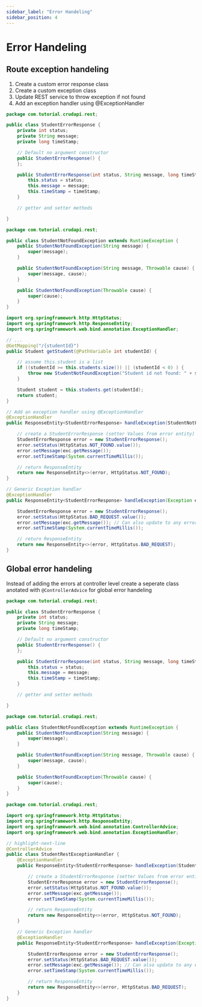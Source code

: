 ```yaml
---
sidebar_label: "Error Handeling"
sidebar_position: 4
---
```



# Error Handeling

## Route exception handeling

1. Create a custom error response class
2. Create a custom exception class
3. Update REST service to throw exception if not found
4. Add an exception handler using @ExceptionHandler

<Tabs>

<TabItem value="Error class"> 

```java title="StudentErrorResponse.java"
package com.tutorial.crudapi.rest;

public class StudentErrorResponse {
    private int status;
    private String message;
    private long timeStamp;

    // Default no argument constructor
    public StudentErrorResponse() {
    };

    public StudentErrorResponse(int status, String message, long timeStamp) {
        this.status = status;
        this.message = message;
        this.timeStamp = timeStamp;
    }

    // getter and setter methods

}
```
</TabItem>

<TabItem value="Exception class">

```java title="StudentNotFoundException.java"
package com.tutorial.crudapi.rest;

public class StudentNotFoundException extends RuntimeException {
    public StudentNotFoundException(String message) {
        super(message);
    }

    public StudentNotFoundException(String message, Throwable cause) {
        super(message, cause);
    }

    public StudentNotFoundException(Throwable cause) {
        super(cause);
    }
}
```
</TabItem>


<TabItem value="StudentController.java">

```java title="StudentController.java"
import org.springframework.http.HttpStatus;
import org.springframework.http.ResponseEntity;
import org.springframework.web.bind.annotation.ExceptionHandler;

// ...
@GetMapping("/{studentId}")
public Student getStudent(@PathVariable int studentId) {

    // assume this.student is a list
    if ((studentId >= this.students.size()) || (studentId < 0) ) {
        throw new StudentNotFoundException("Student id not found: " + studentId);
    }

    Student student = this.students.get(studentId);
    return student;
}

// Add an exception handler using @ExceptionHandler
@ExceptionHandler
public ResponseEntity<StudentErrorResponse> handleException(StudentNotFoundException exc) {

    // create a StudentErrorResponse (setter Values from error entity)
    StudentErrorResponse error = new StudentErrorResponse();
    error.setStatus(HttpStatus.NOT_FOUND.value());
    error.setMessage(exc.getMessage());
    error.setTimeStamp(System.currentTimeMillis());

    // return ResponseEntity
    return new ResponseEntity<>(error, HttpStatus.NOT_FOUND);
}

// Generic Exception handler
@ExceptionHandler
public ResponseEntity<StudentErrorResponse> handleException(Exception exc) {

    StudentErrorResponse error = new StudentErrorResponse();
    error.setStatus(HttpStatus.BAD_REQUEST.value());
    error.setMessage(exc.getMessage()); // Can also update to any error string you want to send
    error.setTimeStamp(System.currentTimeMillis());

    // return ResponseEntity
    return new ResponseEntity<>(error, HttpStatus.BAD_REQUEST);
}
```


</TabItem>

</Tabs>

## Global error handeling

Instead of adding the errors at controller level create a seperate class anotated with `@ControllerAdvice` for global error handeling


<Tabs>

<TabItem value="Error class"> 

```java title="StudentErrorResponse.java"
package com.tutorial.crudapi.rest;

public class StudentErrorResponse {
    private int status;
    private String message;
    private long timeStamp;

    // Default no argument constructor
    public StudentErrorResponse() {
    };

    public StudentErrorResponse(int status, String message, long timeStamp) {
        this.status = status;
        this.message = message;
        this.timeStamp = timeStamp;
    }

    // getter and setter methods

}
```
</TabItem>

<TabItem value="Exception class">

```java title="StudentNotFoundException.java"
package com.tutorial.crudapi.rest;

public class StudentNotFoundException extends RuntimeException {
    public StudentNotFoundException(String message) {
        super(message);
    }

    public StudentNotFoundException(String message, Throwable cause) {
        super(message, cause);
    }

    public StudentNotFoundException(Throwable cause) {
        super(cause);
    }
}
```
</TabItem>


<TabItem value="StudentRestExceptionHandler.java">

```java title="StudentRestExceptionHandler.java"
package com.tutorial.crudapi.rest;

import org.springframework.http.HttpStatus;
import org.springframework.http.ResponseEntity;
import org.springframework.web.bind.annotation.ControllerAdvice;
import org.springframework.web.bind.annotation.ExceptionHandler;

// highlight-next-line
@ControllerAdvice
public class StudentRestExceptionHandler {
    @ExceptionHandler
    public ResponseEntity<StudentErrorResponse> handleException(StudentNotFoundException exc) {

        // create a StudentErrorResponse (setter Values from error entity)
        StudentErrorResponse error = new StudentErrorResponse();
        error.setStatus(HttpStatus.NOT_FOUND.value());
        error.setMessage(exc.getMessage());
        error.setTimeStamp(System.currentTimeMillis());

        // return ResponseEntity
        return new ResponseEntity<>(error, HttpStatus.NOT_FOUND);
    }

    // Generic Exception handler
    @ExceptionHandler
    public ResponseEntity<StudentErrorResponse> handleException(Exception exc) {

        StudentErrorResponse error = new StudentErrorResponse();
        error.setStatus(HttpStatus.BAD_REQUEST.value());
        error.setMessage(exc.getMessage()); // Can also update to any error string you want to send
        error.setTimeStamp(System.currentTimeMillis());

        // return ResponseEntity
        return new ResponseEntity<>(error, HttpStatus.BAD_REQUEST);
    }
}
```


</TabItem>

</Tabs>